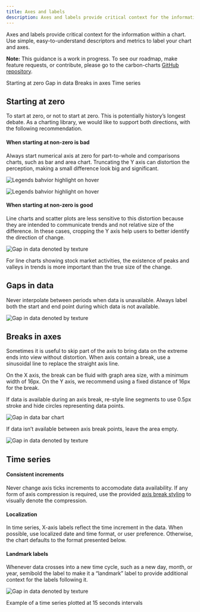 ```yaml
---
title: Axes and labels
description: Axes and labels provide critical context for the information within a chart.
---
```


<PageDescription>

Axes and labels provide critical context for the information within a chart. Use simple, easy-to-understand descriptors and metrics to label your chart and axes.

</PageDescription>

<InlineNotification>

**Note:** This guidance is a work in progress. To see our roadmap, make feature requests, or contribute, please go to the carbon-charts [GitHub repository](https://github.com/carbon-design-system/carbon-charts).

</InlineNotification>

<AnchorLinks>

<AnchorLink>Starting at zero</AnchorLink>
<AnchorLink>Gap in data</AnchorLink>
<AnchorLink>Breaks in axes</AnchorLink>
<AnchorLink>Time series</AnchorLink>

</AnchorLinks>

## Starting at zero

To start at zero, or not to start at zero. This is potentially history’s longest debate. As a charting library, we would like to support both directions, with the following recommendation.

#### When starting at non-zero is bad

Always start numerical axis at zero for part-to-whole and comparisons charts, such as bar and area chart. Truncating the Y axis can distortion the perception, making a small difference look big and significant.

<DoDontRow>
<DoDont caption="For bar charts, the numerical axis should start at zero.">

![Legends bahvior highlight on hover](images/axislabel-zero-a.png)

</DoDont>
<DoDont type="dont" caption="When an axis starts at non-zero, percentage differences between bars are exaggerated.">

![Legends bahvior highlight on hover](images/axislabel-zero-b.png)

</DoDont>
</DoDontRow>

#### When starting at non-zero is good

Line charts and scatter plots are less sensitive to this distortion because they are intended to communicate trends and not relative size of the difference. In these cases, cropping the Y axis help users to better identify the direction of change.

<Row>
<Column  colLg={8} colMd={4} colSm={4}>

![Gap in data denoted by texture](images/axislabel-zero-c.png)

<Caption>
  For line charts showing stock market activities, the existence of peaks and
  valleys in trends is more important than the true size of the change.
</Caption>

</Column>
</Row>

## Gaps in data

Never interpolate between periods when data is unavailable. Always label both the start and end point during which data is not available.

<Row>
<Column  colLg={8} colMd={4} colSm={4}>

![Gap in data denoted by texture](images/axislabel-gap.png)

</Column>
</Row>

## Breaks in axes

Sometimes it is useful to skip part of the axis to bring data on the extreme ends into view without distortion. When axis contain a break, use a sinusoidal line to replace the straight axis line.

On the X axis, the break can be fluid with graph area size, with a minimum width of 16px. On the Y axis, we recommend using a fixed distance of 16px for the break.

If data is available during an axis break, re-style line segments to use 0.5px stroke and hide circles representing data points.

<Row>
<Column  colLg={8} colMd={4} colSm={4}>

![Gap in data bar chart](images/axislabel-break-1.png)

</Column>
</Row>

If data isn’t available between axis break points, leave the area empty.

<Row>
<Column  colLg={8} colMd={4} colSm={4}>

![Gap in data denoted by texture](images/axislabel-break-2.png)

</Column>
</Row>

## Time series

#### Consistent increments

Never change axis ticks increments to accomodate data availability. If any form of axis compression is required, use the provided [axis break styling](#breaks-in-axes) to visually denote the compression.

#### Localization

In time series, X-axis labels reflect the time increment in the data. When possible, use localized date and time format, or user preference. Otherwise, the chart defaults to the format presented below.

#### Landmark labels

Whenever data crosses into a new time cycle, such as a new day, month, or year, semibold the label to make it a “landmark” label to provide additional context for the labels following it.

<Row>
<Column  colLg={12} colMd={4} colSm={4}>

![Gap in data denoted by texture](images/axislabel-timeseries.png)

<Caption>Example of a time series plotted at 15 seconds intervals</Caption>

</Column>
</Row>
